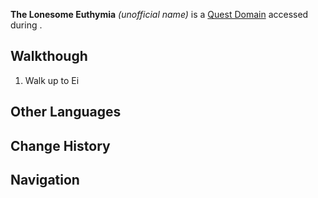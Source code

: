 {{Domain Infobox
|image        = 
|title        = The Lonesome Euthymia
|type         = Quest
|quest        = The Omnipresent God
|quest_type   = Story
|area         = Narukami Island
|region       = Inazuma
|subarea      = Inazuma City
}}
'''The Lonesome Euthymia''' ''(unofficial name)'' is a [[Quest Domain]] accessed during {{Quest|The Lonesome Euthymia}}.

==Walkthough==
# Walk up to Ei

==Other Languages==
{{Other Languages|The Lonesome Euthymia}}

==Change History==
{{Change History|2.1}}

==Navigation==
{{Domain Navbox|temporary}}